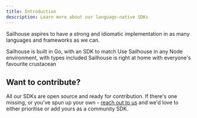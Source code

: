 ```yaml
---
title: Introduction
description: Learn more about our language-native SDKs
---
```


Sailhouse aspires to have a strong and idiomatic implementation in as many languages and frameworks as we can.

<CardGroup cols={2}>
  <Card title="Go" icon='golang' href='/sdks/go'>
    Sailhouse is built in Go, with an SDK to match
  </Card>
    <Card title="JavaScript" icon='js' href='/sdks/typescript'>
        Use Sailhouse in any Node environment, with types included
  </Card>
  <Card title="Rust (Beta)" icon='rust' href='/sdks/rust'>
    Sailhouse is right at home with everyone's favourite crustacean
  </Card>
</CardGroup>


## Want to contribute?

All our SDKs are open source and ready for contribution. If there's one missing, or you've spun up your own - [reach out to us](mailto:support@sailhouse.dev) and we'd love to either prioritise or add yours as a community SDK.
